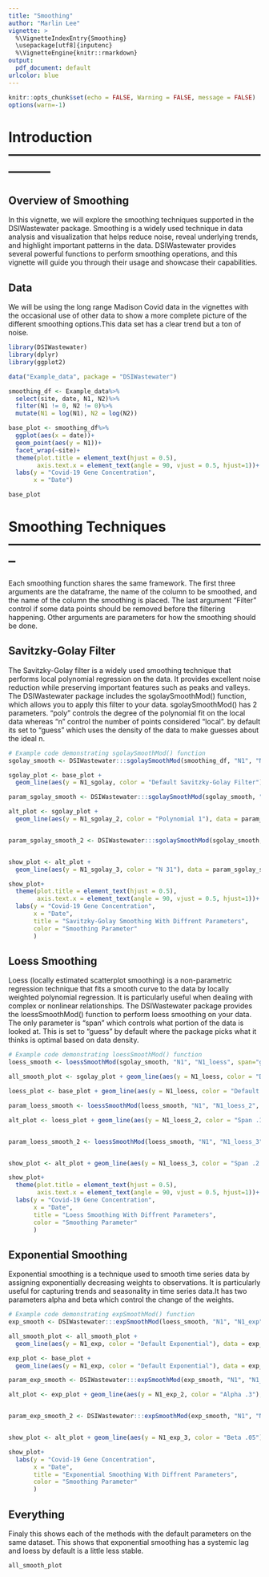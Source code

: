 ```yaml
---
title: "Smoothing"
author: "Marlin Lee"
vignette: >
  %\VignetteIndexEntry{Smoothing}
  \usepackage[utf8]{inputenc}
  %\VignetteEngine{knitr::rmarkdown}
output:
  pdf_document: default
urlcolor: blue
---
```


```r
knitr::opts_chunk$set(echo = FALSE, Warning = FALSE, message = FALSE)
options(warn=-1)
```

# Introduction ---------------------------------------------------------------

## Overview of Smoothing
In this vignette, we will explore the smoothing techniques supported in the DSIWastewater package. Smoothing is a widely used technique in data analysis and visualization that helps reduce noise, reveal underlying trends, and highlight important patterns in the data. DSIWastewater provides several powerful functions to perform smoothing operations, and this vignette will guide you through their usage and showcase their capabilities.

## Data
We will be using the long range Madison Covid data in the vignettes with the occasional use of other data to show a more complete picture of the different smoothing options.This data set has a clear trend but a ton of noise.

```r
library(DSIWastewater)
library(dplyr)
library(ggplot2)

data("Example_data", package = "DSIWastewater")

smoothing_df <- Example_data%>%
  select(site, date, N1, N2)%>%
  filter(N1 != 0, N2 != 0)%>%
  mutate(N1 = log(N1), N2 = log(N2))

base_plot <- smoothing_df%>%
  ggplot(aes(x = date))+
  geom_point(aes(y = N1))+
  facet_wrap(~site)+
  theme(plot.title = element_text(hjust = 0.5),
        axis.text.x = element_text(angle = 90, vjust = 0.5, hjust=1))+
  labs(y = "Covid-19 Gene Concentration",
       x = "Date")

base_plot
```

# Smoothing Techniques --------------------------------------------------------
Each smoothing function shares the same framework. The first three arguments are the dataframe, the name of the column to be smoothed, and the name of the column the smoothing is placed. The last argument "Filter" control if some data points should be removed before the filtering happening. Other arguments are parameters for how the smoothing should be done.




## Savitzky-Golay Filter
The Savitzky-Golay filter is a widely used smoothing technique that performs local polynomial regression on the data. It provides excellent noise reduction while preserving important features such as peaks and valleys. The DSIWastewater package includes the sgolaySmoothMod() function, which allows you to apply this filter to your data. sgolaySmoothMod() has 2 parameters. "poly" controls the degree of the polynomial fit on the local data whereas "n" control the number of points considered "local". by default its set to "guess" which uses the density of the data to make guesses about the ideal n.
```r
# Example code demonstrating sgolaySmoothMod() function
sgolay_smooth <- DSIWastewater:::sgolaySmoothMod(smoothing_df, "N1", "N1_sgolay", poly=5,n="guess", Filter = NULL)

sgolay_plot <- base_plot + 
  geom_line(aes(y = N1_sgolay, color = "Default Savitzky-Golay Filter"), data = sgolay_smooth, linewidth = 1.25)

param_sgolay_smooth <- DSIWastewater:::sgolaySmoothMod(sgolay_smooth, "N1", "N1_sgolay_2", poly=2, n = "guess", Filter = NULL)

alt_plot <- sgolay_plot + 
  geom_line(aes(y = N1_sgolay_2, color = "Polynomial 1"), data = param_sgolay_smooth, linewidth = 1.25)


param_sgolay_smooth_2 <- DSIWastewater:::sgolaySmoothMod(sgolay_smooth, "N1", "N1_sgolay_3", poly = 5, n = 31, Filter = NULL)


show_plot <- alt_plot + 
  geom_line(aes(y = N1_sgolay_3, color = "N 31"), data = param_sgolay_smooth_2, linewidth = 1.25)

show_plot+
  theme(plot.title = element_text(hjust = 0.5),
        axis.text.x = element_text(angle = 90, vjust = 0.5, hjust=1))+
  labs(y = "Covid-19 Gene Concentration",
       x = "Date",
       title = "Savitzky-Golay Smoothing With Diffrent Parameters",
       color = "Smoothing Parameter"
       )
```

## Loess Smoothing
Loess (locally estimated scatterplot smoothing) is a non-parametric regression technique that fits a smooth curve to the data by locally weighted polynomial regression. It is particularly useful when dealing with complex or nonlinear relationships. The DSIWastewater package provides the loessSmoothMod() function to perform loess smoothing on your data. The only parameter is "span" which controls what portion of the data is looked at. This is set to "guess" by default where the package picks what it thinks is optimal based on data density.

```r
# Example code demonstrating loessSmoothMod() function
loess_smooth <- loessSmoothMod(sgolay_smooth, "N1", "N1_loess", span="guess", Filter = NULL)

all_smooth_plot <- sgolay_plot + geom_line(aes(y = N1_loess, color = "Default Loess"), data = loess_smooth, size = 1.25)

loess_plot <- base_plot + geom_line(aes(y = N1_loess, color = "Default Loess"), data = loess_smooth, size = 1.25)

param_loess_smooth <- loessSmoothMod(loess_smooth, "N1", "N1_loess_2", span = .1, Filter = NULL)

alt_plot <- loess_plot + geom_line(aes(y = N1_loess_2, color = "Span .1 Loess"), data = param_loess_smooth, size = 1.25)


param_loess_smooth_2 <- loessSmoothMod(loess_smooth, "N1", "N1_loess_3", span= .2, Filter = NULL)


show_plot <- alt_plot + geom_line(aes(y = N1_loess_3, color = "Span .2 Loess"), data = param_loess_smooth_2, size = 1.25)

show_plot+
  theme(plot.title = element_text(hjust = 0.5),
        axis.text.x = element_text(angle = 90, vjust = 0.5, hjust=1))+
  labs(y = "Covid-19 Gene Concentration",
       x = "Date",
       title = "Loess Smoothing With Diffrent Parameters",
       color = "Smoothing Parameter"
       )
```



## Exponential Smoothing
Exponential smoothing is a technique used to smooth time series data by assigning exponentially decreasing weights to observations. It is particularly useful for capturing trends and seasonality in time series data.It has two parameters alpha and beta which control the change of the weights.

```r
# Example code demonstrating expSmoothMod() function
exp_smooth <- DSIWastewater:::expSmoothMod(loess_smooth, "N1", "N1_exp", Filter = NULL)

all_smooth_plot <- all_smooth_plot + 
  geom_line(aes(y = N1_exp, color = "Default Exponential"), data = exp_smooth, size = 1.25)

exp_plot <- base_plot + 
  geom_line(aes(y = N1_exp, color = "Default Exponential"), data = exp_smooth, size = 1.25)

param_exp_smooth <- DSIWastewater:::expSmoothMod(exp_smooth, "N1", "N1_exp_2", alpha = .3, Filter = NULL)

alt_plot <- exp_plot + geom_line(aes(y = N1_exp_2, color = "Alpha .3"), data = param_exp_smooth, size = 1.25)


param_exp_smooth_2 <- DSIWastewater:::expSmoothMod(exp_smooth, "N1", "N1_exp_3", beta = .05, Filter = NULL)


show_plot <- alt_plot + geom_line(aes(y = N1_exp_3, color = "Beta .05"), data = param_exp_smooth_2, size = 1.25)

show_plot+
  labs(y = "Covid-19 Gene Concentration",
       x = "Date",
       title = "Exponential Smoothing With Diffrent Parameters",
       color = "Smoothing Parameter"
       )
```
## Everything

Finaly this shows each of the methods with the default parameters on the same dataset. This shows that exponential smoothing has a systemic lag and loess by default is a little less stable.
```r
all_smooth_plot
```